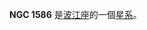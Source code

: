 {{NGCInfoBox|NGCID=NGC 1586|發現者=德亞瑞司特|發現日期=1861年12月30日|其他編號=UGC 3062,MCG 0-12-36,ZWG 393.27|曆元=J2000.0|赤經=4時30分38.2秒
|赤緯=0°18'19"|星座=波江座|星體=星系|星等=13.3|表面亮度=13.6|藍等=14.1}}

'''NGC 1586''' 是[[波江座|波江座]]的一個[[星系|星系]]。

{{NGCReference|1586}}
{{Catalogs|NGC=1586}}